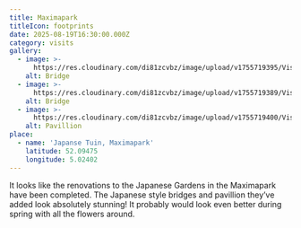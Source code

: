 ```yaml
---
title: Maximapark
titleIcon: footprints
date: 2025-08-19T16:30:00.000Z
category: visits
gallery:
  - image: >-
      https://res.cloudinary.com/di81zcvbz/image/upload/v1755719395/Visits/IMG_7681_hhhuk5.jpg
    alt: Bridge
  - image: >-
      https://res.cloudinary.com/di81zcvbz/image/upload/v1755719389/Visits/IMG_7674_kedg2i.jpg
    alt: Bridge
  - image: >-
      https://res.cloudinary.com/di81zcvbz/image/upload/v1755719400/Visits/IMG_7678_lixrmv.jpg
    alt: Pavillion
place:
  - name: 'Japanse Tuin, Maximapark'
    latitude: 52.09475
    longitude: 5.02402
---
```


It looks like the renovations to the Japanese Gardens in the Maximapark have been completed. The Japanese style bridges and pavillion they’ve added look absolutely stunning! It probably would look even better during spring with all the flowers around.
